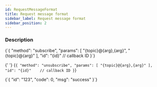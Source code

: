 ```yaml
---
id: RequestMessageFormat
title: Request message format
sidebar_label: Request message format
sidebar_position: 2
---
```



### Description

<Tabs>
  <TabItem value="subscribe" label="Subscribe">
    <CodeBlock language="javascript" title="Subscribe">{`{
  "method": "subscribe",
  "params": [
    "{topic}@{arg},{arg}",
    "{topic}@{arg}"
  ],
  "id": "{id}"    // callback ID
}`}</CodeBlock>
  </TabItem>

{' '}
<TabItem value="unsubscribe" label="Unsubscribe">
  <CodeBlock language="javascript" title="Unsubscribe">{`{
  "method": "unsubscribe",
  "params": [
    "{topic}@{arg},{arg}"
  ],
  "id": "{id}"    // callback ID
}`}</CodeBlock>
</TabItem>

  <TabItem value="response" label="Response Example">
    <CodeBlock language="json" title="Response Example">{`{
  "id": "123",
  "code": 0,
  "msg": "success"
}`}</CodeBlock>
  </TabItem>
</Tabs>
